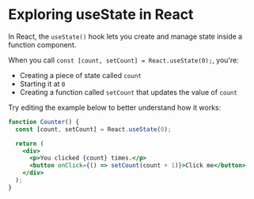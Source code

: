 # Exploring useState in React

In React, the `useState()` hook lets you create and manage state inside a function component.

When you call `const [count, setCount] = React.useState(0);`, you're:
- Creating a piece of state called `count`
- Starting it at `0`
- Creating a function called `setCount` that updates the value of `count`

Try editing the example below to better understand how it works:

```jsx live
function Counter() {
  const [count, setCount] = React.useState(0);

  return (
    <div>
      <p>You clicked {count} times.</p>
      <button onClick={() => setCount(count + 1)}>Click me</button>
    </div>
  );
}

